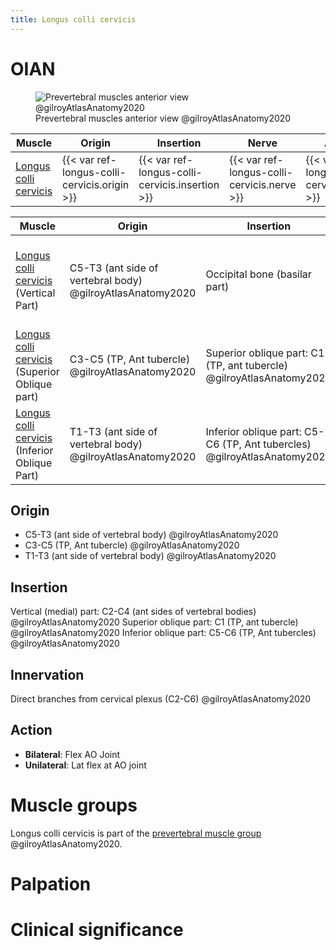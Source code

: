 ```yaml
---
title: Longus colli cervicis
---
```


# OIAN
![Prevertebral muscles anterior view @gilroyAtlasAnatomy2020](/Alchemy Archive/Anatomy/OIANs/images/prevertebral mm fig3.7b gilroyAtlasAnatomy2020.png){#fig-prevertebralmm_ant}

| Muscle  | Origin  | Insertion | Nerve | Action |
|--------|----------|-----------|-------|--------|
| [Longus colli cervicis]({{< var ref-longus-colli-cervicis.path >}}) | {{< var ref-longus-colli-cervicis.origin >}} | {{< var ref-longus-colli-cervicis.insertion >}} | {{< var ref-longus-colli-cervicis.nerve >}} | {{< var ref-longus-colli-cervicis.action >}} |

| Muscle  | Origin  | Insertion | Nerve | Action |
|--------|----------|-----------|-------|--------|
| [Longus colli cervicis]({{< var ref-longus-colli-cervicis.path >}}) (Vertical Part) | C5-T3 (ant side of vertebral body) @gilroyAtlasAnatomy2020 | Occipital bone (basilar part) | Direct branches from cervical plexus (C2-C6) | Bilaterally flexes AO Joint; Unilaterally flexes and slight I/L rotation |
| [Longus colli cervicis]({{< var ref-longus-colli-cervicis.path >}}) (Superior Oblique part) | C3-C5 (TP, Ant tubercle) @gilroyAtlasAnatomy2020 | Superior oblique part: C1 (TP, ant tubercle) @gilroyAtlasAnatomy2020 |  |  |
| [Longus colli cervicis]({{< var ref-longus-colli-cervicis.path >}}) (Inferior Oblique Part) | T1-T3 (ant side of vertebral body) @gilroyAtlasAnatomy2020 | Inferior oblique part: C5-C6 (TP, Ant tubercles) @gilroyAtlasAnatomy2020 |  |  |

## Origin

- C5-T3 (ant side of vertebral body) @gilroyAtlasAnatomy2020
- C3-C5 (TP, Ant tubercle) @gilroyAtlasAnatomy2020
- T1-T3 (ant side of vertebral body) @gilroyAtlasAnatomy2020

## Insertion

Vertical (medial) part: C2-C4 (ant sides of vertebral bodies) @gilroyAtlasAnatomy2020
Superior oblique part: C1 (TP, ant tubercle) @gilroyAtlasAnatomy2020
Inferior oblique part: C5-C6 (TP, Ant tubercles) @gilroyAtlasAnatomy2020

## Innervation
Direct branches from cervical plexus (C2-C6) @gilroyAtlasAnatomy2020

## Action

- **Bilateral**: Flex AO Joint
- **Unilateral**: Lat flex at AO joint

# Muscle groups
Longus colli cervicis is part of the [prevertebral muscle group]({{< var ref-oians.path >}}) @gilroyAtlasAnatomy2020.

# Palpation


# Clinical significance